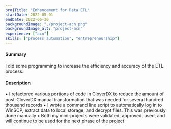```yaml
---
projTitle: "Enhancement for Data ETL"
startDate: 2022-05-01
endDate: 2022-06-30
backgroundImage: "./project-acn.png"
backgroundImage_alt: "project-acn"
experience: ["acn"]
skills: ["process automation", "entrepreneurship"]
---
```


<h4>Summary</h4>
I did some programming to increase the efficiency and accuracy of the ETL process.

<h4>Description</h4>
▪ I refactored various portions of code in CloverDX to reduce the amount of 
post-CloverDX manual transformation that was needed for 
several hundred thousand records
▪ I wrote a command line script to automatically log in to WinSCP, 
extract data to local storage, and decrypt files. This was previously 
done manually
▪ Both my mini-projects were validated, approved, used, and will 
continue to be used for the next phase of the project